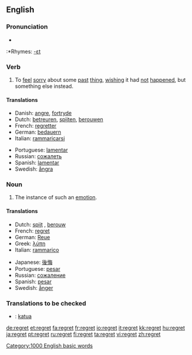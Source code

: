 ==English==

===Pronunciation===
*{{audio|en-us-regret.ogg|Audio (US)}}
:*Rhymes: [[Rhymes:English:-ɛt|-ɛt]]

===Verb===
{{en-verb|regret|t|ing}}

# To [[feel]] [[sorry]] about some [[past]] [[thing]], [[wish]]ing it had [[not]] [[happen]]ed, but something else instead.

====Translations====
{{top}}
*Danish: [[angre]], [[fortryde]]
*Dutch: [[betreuren]], [[spijten]], [[berouwen]]
*French: [[regretter]]
*German: [[bedauern]]
*Italian: [[rammaricarsi]]
{{mid}}
*Portuguese: [[lamentar]]
*Russian: [[сожалеть]]
*Spanish: [[lamentar]]
*Swedish: [[ångra]]
{{bottom}}

===Noun===
{{en-noun}}

# The instance of such an [[emotion]].

====Translations====
{{top}}
*Dutch: [[spijt]] {{f}}, [[berouw]] {{n}}
*French: [[#French|regret]] {{m}}
*German: [[Reue]] {{f}}
*Greek: [[λύπη]] {{f}}
*Italian: [[rammarico]] {{m}}
{{mid}}
*Japanese: [[後悔]]
*Portuguese: [[pesar]] {{m}}
*Russian: [[сожаление]] {{n}}
*Spanish: [[pesar]] {{m}}
*Swedish: [[ånger]] {{c}}
{{bottom}}

===Translations to be checked===
*{{ttbc|Finnish}}: [[katua]]

[[Category:1000 English basic words]]

[[de:regret]]
[[et:regret]]
[[fa:regret]]
[[fr:regret]]
[[io:regret]]
[[it:regret]]
[[kk:regret]]
[[hu:regret]]
[[ja:regret]]
[[pt:regret]]
[[ru:regret]]
[[fi:regret]]
[[ta:regret]]
[[vi:regret]]
[[zh:regret]]
